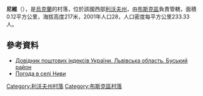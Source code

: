{{coord|49|59|57|N|24|37|40|E|scale:100000|display=title}}

'''尼維'''（{{lang-uk|Ниви}}），是[[烏克蘭|烏克蘭]]的村落，位於該國西部[[利沃夫州|利沃夫州]]，由[[布斯克區|布斯克區]]負責管轄，面積0.12平方公里，海拔高度217米，2001年人口28，人口密度每平方公里233.33人。

==參考資料==
*[http://www.uaidx.com/13/286/index Довідник поштових індексів України. Львівська область. Буський район] {{Wayback|url=http://www.uaidx.com/13/286/index |date=20160909184638 }}
* [http://weather.in.ua/ua/l'vovskaja/16851 Погода в селі Ниви]{{Wayback|url=http://weather.in.ua/ua/l%27vovskaja/16851 |date=20111221124447 }}

{{DEFAULTSORT:Ниви}}
[[Category:利沃夫州村落|Category:利沃夫州村落]]
[[Category:布斯克區村落|Category:布斯克區村落]]


{{Lviv-geo-stub}}